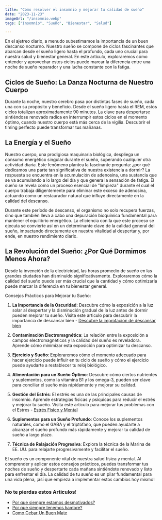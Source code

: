 ```yaml
---
title: "Cómo resolver el insomnio y mejorar tu calidad de sueño"
date: "2023-11-23"
imageUrl: "/insomnio.webp"
tags: ["Insomnio", "Sueño", "Bienestar", "Salud"]

---
```


<CustomImage
  src="https://raw.githubusercontent.com/sebiten/posts/main/images/insomnio.webp"
  alt="Cómo resolver el insomnio y mejorar tu calidad de sueño"
/>

En el ajetreo diario, a menudo subestimamos la importancia de un buen descanso nocturno. Nuestro sueño se compone de ciclos fascinantes que abarcan desde el sueño ligero hasta el profundo, cada uno crucial para nuestra salud y bienestar general. En este artículo, exploraremos cómo entender y aprovechar estos ciclos puede marcar la diferencia entre una noche de sueño reparador y una lucha constante con la fatiga.

## **Ciclos de Sueño: La Danza Nocturna de Nuestro Cuerpo**

Durante la noche, nuestro cerebro pasa por distintas fases de sueño, cada una con su propósito y beneficio. Desde el sueño ligero hasta el REM, estos ciclos totalizan aproximadamente 90 minutos. La clave para despertarse sintiéndose renovado radica en interrumpir estos ciclos en el momento óptimo, cuando nuestro cuerpo está más cerca de la vigilia. Descubrir el timing perfecto puede transformar tus mañanas.

## **La Energía y el Sueño**

Nuestro cuerpo, una prodigiosa maquinaria biológica, despliega un consumo energético singular durante el sueño, superando cualquier otra actividad diaria. Este fenómeno plantea la fascinante pregunta: ¿por qué dedicamos una parte tan significativa de nuestra existencia a dormir? La respuesta se encuentra en la acumulación de adenosina, una sustancia que se va acumulando a lo largo del día y que genera la sensación de fatiga. El sueño se revela como un proceso esencial de "limpieza" durante el cual el cuerpo trabaja diligentemente para eliminar este exceso de adenosina, actuando como un restaurador natural que influye directamente en la calidad del descanso.

Durante este período de descanso, el organismo no solo recupera fuerzas, sino que también lleva a cabo una depuración bioquímica fundamental para mantener el equilibrio energético. La eficiencia con la que este proceso se ejecuta se convierte así en un determinante clave de la calidad general del sueño, impactando directamente en nuestra vitalidad al despertar y, por ende, en nuestro rendimiento diario.

## La Revolución del Sueño: ¿Por Qué Dormimos Menos Ahora?

Desde la invención de la electricidad, las horas promedio de sueño en las grandes ciudades han disminuido significativamente. Exploraremos cómo la calidad del sueño puede ser más crucial que la cantidad y cómo optimizarla puede marcar la diferencia en tu bienestar general.

Consejos Prácticos para Mejorar tu Sueño:

1. **La Importancia de la Oscuridad**: Descubre cómo la exposición a la luz solar al despertar y la disminución gradual de la luz antes de dormir pueden mejorar tu sueño. Visita este articulo para descubrir la importancia de descansar bien - [Descubre la improtacion de descansar bien](https://abelardo.blog/posts/importancia-de-descansar-bien)

2. **Contaminación Electromagnética**: La relación entre la exposición a campos electromagnéticos y la calidad del sueño es reveladora. Aprende cómo minimizar esta exposición para optimizar tu descanso.

3. **Ejercicio y Sueño**: Exploraremos cómo el momento adecuado para hacer ejercicio puede influir en tu ciclo de sueño y cómo el ejercicio puede ayudarte a restablecer tu reloj biológico.

4. **Alimentación para un Sueño Óptimo**: Descubre cómo ciertos nutrientes y suplementos, como la vitamina B1 y los omega-3, pueden ser clave para conciliar el sueño más rápidamente y mejorar su calidad.

5. **Gestión del Estrés**: El estrés es una de las principales causas de insomnio. Aprende estrategias físicas y psíquicas para reducir el estrés y mejorar tu sueño. Visita este articulo para mejorar tus problemas con el Estres - [Estrés Fisico y Mental](https://abelardo.blog/posts/estres-fisico-y-mental)

6. **Suplementos para un Sueño Profundo**: Conoce los suplementos naturales, como el GABA y el triptófano, que pueden ayudarte a alcanzar el sueño profundo más rápidamente y mejorar tu calidad de sueño a largo plazo.

7. **Técnica de Relajación Progresiva**: Explora la técnica de la Marina de EE. UU. para relajarte progresivamente y facilitar el sueño.

El sueño es un componente vital de nuestra salud física y mental. Al comprender y aplicar estos consejos prácticos, puedes transformar tus noches de sueño y despertarte cada mañana sintiéndote renovado y listo para enfrentar el día. La calidad de tu sueño es un pilar fundamental para una vida plena, ¡así que empieza a implementar estos cambios hoy mismo!

### No te pierdas estos Articulos!

- [Por que siempre estamos desmotivados?](https://abelardo.blog/posts/desmotivacion)
- [Por que siempre tenemos hambre?](https://abelardo.blog/posts/por-que-siempre-tenemos-hambre)
- [Como Cebar Un Buen Mate](https://abelardo.blog/posts/como-cebar-un-buen-mate)
